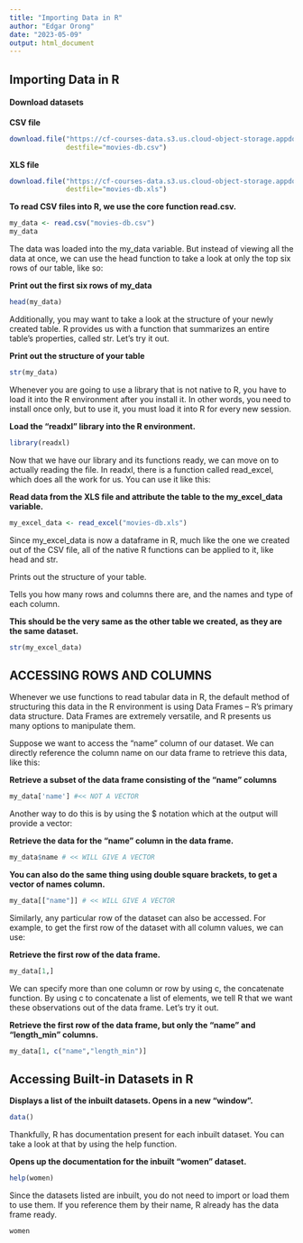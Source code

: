```yaml
---
title: "Importing Data in R"
author: "Edgar Orong"
date: "2023-05-09"
output: html_document
---
```



## Importing Data in R


####  Download datasets

**CSV file**
```r
download.file("https://cf-courses-data.s3.us.cloud-object-storage.appdomain.cloud/IBMDeveloperSkillsNetwork-RP0101EN-Coursera/v2/dataset/movies-db.csv", 
              destfile="movies-db.csv")

```


**XLS file**

```r
download.file("https://cf-courses-data.s3.us.cloud-object-storage.appdomain.cloud/IBMDeveloperSkillsNetwork-RP0101EN-Coursera/v2/dataset/movies-db.xls", 
              destfile="movies-db.xls")

```


**To read CSV files into R, we use the core function read.csv.**

```r
my_data <- read.csv("movies-db.csv")
my_data
```


The data was loaded into the my_data variable. But instead of viewing all the data at once, we can use the head function to take a look at only the top six rows of our table, like so:

**Print out the first six rows of my_data**

```r
head(my_data)

```


Additionally, you may want to take a look at the structure of your newly created table. R provides us with a function that summarizes an entire table's properties, called str. Let's try it out.

**Print out the structure of your table**

```r
str(my_data)
```


Whenever you are going to use a library that is not native to R, you have to load it into the R environment after you install it. In other words, you need to install once only, but to use it, you must load it into R for every new session.

**Load the "readxl" library into the R environment.**

```r
library(readxl)
```


Now that we have our library and its functions ready, we can move on to actually reading the file. In readxl, there is a function called read_excel, which does all the work for us. You can use it like this:

**Read data from the XLS file and attribute the table to the my_excel_data variable.**

```r
my_excel_data <- read_excel("movies-db.xls")
```


Since my_excel_data is now a dataframe in R, much like the one we created out of the CSV file, all of the native R functions can be applied to it, like head and str.

Prints out the structure of your table.

Tells you how many rows and columns there are, and the names and type of each column.

**This should be the very same as the other table we created, as they are the same dataset.**

```r
str(my_excel_data)
```



## ACCESSING ROWS AND COLUMNS

Whenever we use functions to read tabular data in R, the default method of structuring this data in the R environment is using Data Frames -- R's primary data structure. Data Frames are extremely versatile, and R presents us many options to manipulate them.


Suppose we want to access the "name" column of our dataset. We can directly reference the column name on our data frame to retrieve this data, like this:

**Retrieve a subset of the data frame consisting of the "name" columns**

```r
my_data['name'] #<< NOT A VECTOR
```


Another way to do this is by using the $ notation which at the output will provide a vector:

**Retrieve the data for the "name" column in the data frame.**

```r
my_data$name # << WILL GIVE A VECTOR
```


**You can also do the same thing using double square brackets, to get a vector of names column.**

```r
my_data[["name"]] # << WILL GIVE A VECTOR
```


Similarly, any particular row of the dataset can also be accessed. For example, to get the first row of the dataset with all column values, we can use:

**Retrieve the first row of the data frame.**

```r
my_data[1,]
```


We can specify more than one column or row by using c, the concatenate function. By using c to concatenate a list of elements, we tell R that we want these observations out of the data frame. Let's try it out.

**Retrieve the first row of the data frame, but only the "name" and "length_min" columns.**

```r
my_data[1, c("name","length_min")]
```



## Accessing Built-in Datasets in R

**Displays a list of the inbuilt datasets. Opens in a new "window".**
```r
data()
```


Thankfully, R has documentation present for each inbuilt dataset. You can take a look at that by using the help function.

**Opens up the documentation for the inbuilt "women" dataset.**

```r
help(women)
```


Since the datasets listed are inbuilt, you do not need to import or load them to use them. If you reference them by their name, R already has the data frame ready.
```r
women
```

